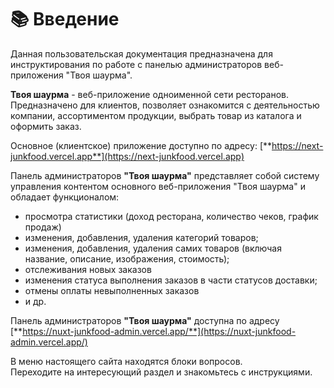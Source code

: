 
#  📚 Введение

Данная пользовательская документация предназначена для инструктирования по работе с панелью администраторов веб-приложения "Твоя шаурма".

**Твоя шаурма**  - веб-приложение одноименной сети ресторанов.
Предназначено для клиентов, позволяет ознакомится с деятельностью компании, ассортиментом продукции, выбрать товар из каталога и оформить заказ. 

Основное (клиентское) приложение доступно по адресу: [**https://next-junkfood.vercel.app**](https://next-junkfood.vercel.app) 

Панель администраторов **"Твоя шаурма"** представляет собой систему управления контентом основного веб-приложения "Твоя шаурма" и обладает функционалом:
- просмотра статистики (доход ресторана, количество чеков, график продаж)
- изменения, добавления, удаления категорий товаров;
- изменения, добавления, удаления самих товаров (включая название, описание, изображения, стоимость);
- отслеживания новых заказов
- изменения статуса выполнения заказов в части статусов доставки;
- отмены оплаты невыполненных заказов
- и др. 

Панель администраторов **"Твоя шаурма"** доступна по адресу [**https://nuxt-junkfood-admin.vercel.app/**](https://nuxt-junkfood-admin.vercel.app/)


В меню настоящего сайта находятся блоки вопросов. 
<br/>Переходите на интересующий раздел и знакомьтесь с инструкциями.


